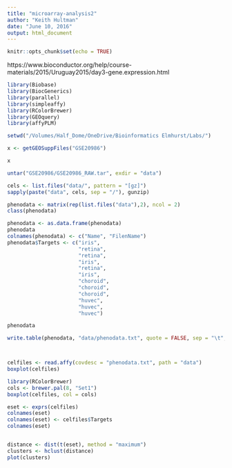 ```yaml
---
title: "microarray-analysis2"
author: "Keith Hultman"
date: "June 10, 2016"
output: html_document
---
```


```r
knitr::opts_chunk$set(echo = TRUE)
```


https://www.bioconductor.org/help/course-materials/2015/Uruguay2015/day3-gene.expression.html

```r
library(Biobase)
library(BiocGenerics)
library(parallel)
library(simpleaffy)
library(RColorBrewer)
library(GEOquery)
library(affyPLM)

setwd("/Volumes/Half_Dome/OneDrive/Bioinformatics Elmhurst/Labs/")

x <- getGEOSuppFiles("GSE20986")

x

untar("GSE20986/GSE20986_RAW.tar", exdir = "data")

cels <- list.files("data/", pattern = "[gz]")
sapply(paste("data", cels, sep = "/"), gunzip)

phenodata <- matrix(rep(list.files("data"),2), ncol = 2)
class(phenodata)

phenodata <- as.data.frame(phenodata)
phenodata
colnames(phenodata) <- c("Name", "FilenName")
phenodata$Targets <- c("iris", 
                       "retina", 
                       "retina", 
                       "iris", 
                       "retina", 
                       "iris", 
                       "choroid", 
                       "choroid", 
                       "choroid", 
                       "huvec", 
                       "huvec", 
                       "huvec")

phenodata

write.table(phenodata, "data/phenodata.txt", quote = FALSE, sep = "\t", row.names = FALSE)



celfiles <- read.affy(covdesc = "phenodata.txt", path = "data")
boxplot(celfiles)


```

```r
library(RColorBrewer)
cols <- brewer.pal(8, "Set1")
boxplot(celfiles, col = cols)

eset <- exprs(celfiles)
colnames(eset)
colnames(eset) <- celfiles$Targets
colnames(eset)


distance <- dist(t(eset), method = "maximum")
clusters <- hclust(distance)
plot(clusters)
```

